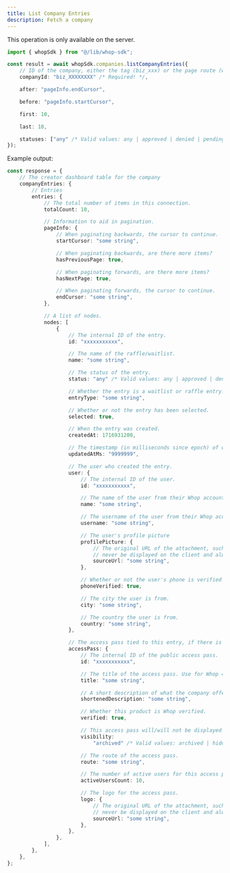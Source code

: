 ```yaml
---
title: List Company Entries
description: Fetch a company
---
```

<Note>This operation is only available on the server.</Note>
```typescript
import { whopSdk } from "@/lib/whop-sdk";

const result = await whopSdk.companies.listCompanyEntries({
	// ID of the company, either the tag (biz_xxx) or the page route (whop-dev)
	companyId: "biz_XXXXXXXX" /* Required! */,

	after: "pageInfo.endCursor",

	before: "pageInfo.startCursor",

	first: 10,

	last: 10,

	statuses: ["any" /* Valid values: any | approved | denied | pending */],
});

```

Example output:

```typescript
const response = {
	// The creator dashboard table for the company
	companyEntries: {
		// Entries
		entries: {
			// The total number of items in this connection.
			totalCount: 10,

			// Information to aid in pagination.
			pageInfo: {
				// When paginating backwards, the cursor to continue.
				startCursor: "some string",

				// When paginating backwards, are there more items?
				hasPreviousPage: true,

				// When paginating forwards, are there more items?
				hasNextPage: true,

				// When paginating forwards, the cursor to continue.
				endCursor: "some string",
			},

			// A list of nodes.
			nodes: [
				{
					// The internal ID of the entry.
					id: "xxxxxxxxxxx",

					// The name of the raffle/waitlist.
					name: "some string",

					// The status of the entry.
					status: "any" /* Valid values: any | approved | denied | pending */,

					// Whether the entry is a waitlist or raffle entry.
					entryType: "some string",

					// Whether or not the entry has been selected.
					selected: true,

					// When the entry was created.
					createdAt: 1716931200,

					// The timestamp (in milliseconds since epoch) of when the object was last updated
					updatedAtMs: "9999999",

					// The user who created the entry.
					user: {
						// The internal ID of the user.
						id: "xxxxxxxxxxx",

						// The name of the user from their Whop account.
						name: "some string",

						// The username of the user from their Whop account.
						username: "some string",

						// The user's profile picture
						profilePicture: {
							// The original URL of the attachment, such as a direct link to S3. This should
							// never be displayed on the client and always passed to an Imgproxy transformer.
							sourceUrl: "some string",
						},

						// Whether or not the user's phone is verified
						phoneVerified: true,

						// The city the user is from.
						city: "some string",

						// The country the user is from.
						country: "some string",
					},

					// The access pass tied to this entry, if there is one.
					accessPass: {
						// The internal ID of the public access pass.
						id: "xxxxxxxxxxx",

						// The title of the access pass. Use for Whop 4.0.
						title: "some string",

						// A short description of what the company offers or does.
						shortenedDescription: "some string",

						// Whether this product is Whop verified.
						verified: true,

						// This access pass will/will not be displayed publicly.
						visibility:
							"archived" /* Valid values: archived | hidden | quick_link | visible */,

						// The route of the access pass.
						route: "some string",

						// The number of active users for this access pass.
						activeUsersCount: 10,

						// The logo for the access pass.
						logo: {
							// The original URL of the attachment, such as a direct link to S3. This should
							// never be displayed on the client and always passed to an Imgproxy transformer.
							sourceUrl: "some string",
						},
					},
				},
			],
		},
	},
};

```
